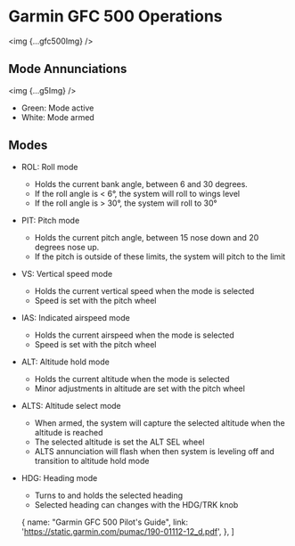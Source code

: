 

# Garmin GFC 500 Operations

<img {...gfc500Img} />

## Mode Annunciations

<img {...g5Img} />

- Green: Mode active
- White: Mode armed

## Modes

- ROL: Roll mode
  - Holds the current bank angle, between 6 and 30 degrees.
  - If the roll angle is < 6&deg;, the system will roll to wings level
  - If the roll angle is > 30&deg;, the system will roll to 30&deg;
- PIT: Pitch mode
  - Holds the current pitch angle, between 15 nose down and 20 degrees nose up.
  - If the pitch is outside of these limits, the system will pitch to the limit
- VS: Vertical speed mode
  - Holds the current vertical speed when the mode is selected
  - Speed is set with the pitch wheel
- IAS: Indicated airspeed mode
  - Holds the current airspeed when the mode is selected
  - Speed is set with the pitch wheel
- ALT: Altitude hold mode
  - Holds the current altitude when the mode is selected
  - Minor adjustments in altitude are set with the pitch wheel
- ALTS: Altitude select mode
  - When armed, the system will capture the selected altitude when the altitude
    is reached
  - The selected altitude is set the ALT SEL wheel
  - ALTS annunciation will flash when then system is leveling off and transition
    to altitude hold mode
- HDG: Heading mode
  - Turns to and holds the selected heading
  - Selected heading can changes with the HDG/TRK knob

  {
    name: "Garmin GFC 500 Pilot's Guide",
    link: 'https://static.garmin.com/pumac/190-01112-12_d.pdf',
  },
]
